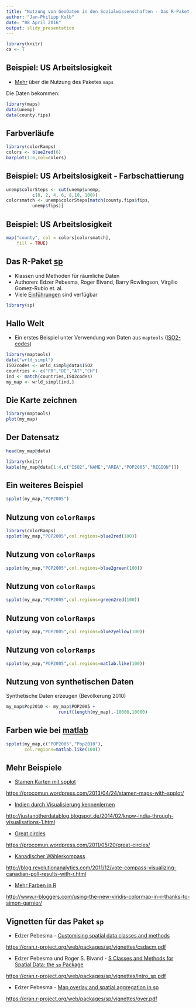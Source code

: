 ```yaml
---
title: "Nutzung von GeoDaten in den Sozialwissenschaften - Das R-Paket sp"
author: "Jan-Philipp Kolb"
date: "08 April 2016"
output: slidy_presentation
---
```



```r
library(knitr)
ca <- T
```


## Beispiel: US Arbeitslosigkeit 

- [Mehr](http://bcb.dfci.harvard.edu/~aedin/courses/R/CDC/maps.html) über die Nutzung des Paketes `maps`


Die Daten bekommen:

```r
library(maps)
data(unemp)
data(county.fips)
```

## Farbverläufe

```r
library(colorRamps)
colors <- blue2red(6)
barplot(1:6,col=colors)
```

## Beispiel: US Arbeitslosigkeit - Farbschattierung

```r
unemp$colorSteps <- cut(unemp$unemp, 
          c(0, 2, 4, 6, 8,10, 100))
colorsmatch <- unemp$colorSteps[match(county.fips$fips, 
          unemp$fips)]
```


## Beispiel: US Arbeitslosigkeit

```r
map("county", col = colors[colorsmatch], 
    fill = TRUE)
```



## Das R-Paket [sp](https://cran.r-project.org/web/packages/sp/index.html)

- Klassen und Methoden für räumliche Daten
- Authoren: Edzer Pebesma, Roger Bivand, Barry Rowlingson, Virgilio Gomez-Rubio et. al.
- Viele [Einführungen](http://ifgi.uni-muenster.de/~epebe_01/Aufbaukurs/R/slides_R.pdf) sind verfügbar

```r
library(sp)
```

## Hallo Welt

- Ein erstes Beispiel unter Verwendung von Daten aus `maptools` ([ISO2-codes](http://en.wikipedia.org/wiki/ISO_3166-1_alpha-2))


```r
library(maptools)
data("wrld_simpl")
ISO2codes <- wrld_simpl@data$ISO2
countries <- c("FR","DE","AT","CH")
ind <- match(countries,ISO2codes)
my_map <- wrld_simpl[ind,]
```

## Die Karte zeichnen

```r
library(maptools)
plot(my_map)
```


## Der Datensatz

```r
head(my_map@data)
```


```r
library(knitr)
kable(my_map@data[1:4,c("ISO2","NAME","AREA","POP2005","REGION")])
```



## Ein weiteres Beispiel

```r
spplot(my_map,"POP2005")
```

## Nutzung von `colorRamps`

```r
library(colorRamps)
spplot(my_map,"POP2005",col.regions=blue2red(100))
```

## Nutzung von `colorRamps`

```r
spplot(my_map,"POP2005",col.regions=blue2green(100))
```

## Nutzung von `colorRamps`

```r
spplot(my_map,"POP2005",col.regions=green2red(100))
```

## Nutzung von `colorRamps`
```r
spplot(my_map,"POP2005",col.regions=blue2yellow(100))
```

## Nutzung von `colorRamps`
```r
spplot(my_map,"POP2005",col.regions=matlab.like(100))
```

## Nutzung von synthetischen Daten

Synthetische Daten erzeugen (Bevölkerung 2010)

```r
my_map$Pop2010 <- my_map$POP2005 + 
                    runif(length(my_map),-10000,10000)
```


## Farben wie bei [matlab](http://de.mathworks.com/products/matlab/)

```r
spplot(my_map,c("POP2005","Pop2010"),
       col.regions=matlab.like(100))
```

## Mehr Beispiele 

- [Stamen Karten mit spplot](https://procomun.wordpress.com/2013/04/24/stamen-maps-with-spplot/)

<https://procomun.wordpress.com/2013/04/24/stamen-maps-with-spplot/>

- [Indien durch Visualisierung kennenlernen](http://justanotherdatablog.blogspot.de/2014/02/know-india-through-visualisations-1.html)

<http://justanotherdatablog.blogspot.de/2014/02/know-india-through-visualisations-1.html>

- [Great circles](https://procomun.wordpress.com/2011/05/20/great-circles/)

<https://procomun.wordpress.com/2011/05/20/great-circles/>

- [Kanadischer Wählerkompass](http://blog.revolutionanalytics.com/2011/12/vote-compass-visualizing-canadian-poll-results-with-r.html)

<http://blog.revolutionanalytics.com/2011/12/vote-compass-visualizing-canadian-poll-results-with-r.html>

- [Mehr Farben in R](http://www.r-bloggers.com/using-the-new-viridis-colormap-in-r-thanks-to-simon-garnier/)

<http://www.r-bloggers.com/using-the-new-viridis-colormap-in-r-thanks-to-simon-garnier/>

## Vignetten für das Paket `sp`

- Edzer Pebesma - [Customising spatial data classes and methods](https://cran.r-project.org/web/packages/sp/vignettes/csdacm.pdf)

<https://cran.r-project.org/web/packages/sp/vignettes/csdacm.pdf>

- Edzer Pebesma und Roger S. Bivand - [S Classes and Methods for Spatial Data: the `sp` Package](https://cran.r-project.org/web/packages/sp/vignettes/intro_sp.pdf)

<https://cran.r-project.org/web/packages/sp/vignettes/intro_sp.pdf>

- Edzer Pebesma - [Map overlay and spatial aggregation in sp](https://cran.r-project.org/web/packages/sp/vignettes/over.pdf)

<https://cran.r-project.org/web/packages/sp/vignettes/over.pdf>

